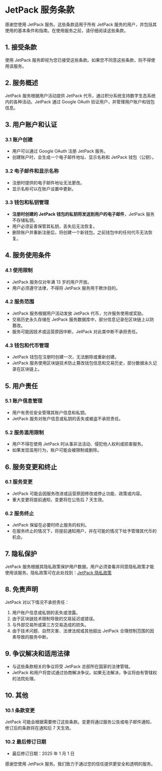 # JetPack 服务条款

感谢您使用 JetPack 服务。这些条款适用于所有 JetPack 服务的用户，并包括其使用的基本条件和指南。在使用服务之前，请仔细阅读这些条款。

## 1. 接受条款
使用 JetPack 服务即视为您已接受这些条款。如果您不同意这些条款，则不得使用该服务。

## 2. 服务概述
JetPack 服务根据用户活动提供 JetPack 代币，通过积分系统支持数字生态系统内的各种活动。JetPack 通过 Google OAuth 验证用户，并管理用户账户和钱包信息。

## 3. 用户账户和认证

### 3.1 账户创建
- 用户可以通过 Google OAuth 注册 JetPack 服务。
- 创建账户时，会生成一个电子邮件地址、显示名称和 JetPack 钱包（公钥）。

### 3.2 电子邮件和显示名称
- 注册时提供的电子邮件地址无法更改。
- 显示名称可以在账户设置中更新。

### 3.3 钱包和私钥管理
- **注册时创建的 JetPack 钱包的私钥将发送到用户的电子邮件**，JetPack 服务不存储私钥。
- 用户必须妥善保管其私钥，丢失后无法恢复。
- 删除账户并重新注册后，将创建一个新钱包，之前钱包中的任何代币无法恢复。

## 4. 服务使用条件

### 4.1 使用限制
- JetPack 服务仅对年满 13 岁的用户开放。
- 用户必须遵守法律，不得将 JetPack 服务用于欺诈目的。

### 4.2 服务范围
- JetPack 服务根据用户活动发放 JetPack 代币，允许服务使用或奖励。
- 交易历史永久存储在 JetPack 服务数据库中，部分信息记录在区块链上以防篡改。
- 服务可能因技术或运营原因中断，JetPack 对此类中断不承担责任。

### 4.3 钱包和代币管理
- JetPack 钱包在注册时创建一次，无法删除或重新创建。
- JetPack 服务使用区块链技术防止篡改钱包信息和交易历史，部分数据永久记录在区块链上。

## 5. 用户责任

### 5.1 账户信息管理
- 用户有责任安全管理其账户信息和私钥。
- JetPack 服务对账户信息或私钥的丢失或被盗不承担责任。

### 5.2 服务滥用限制
- 用户不得在使用 JetPack 时从事非法活动、侵犯他人权利或损害服务。
- 如果发现滥用行为，账户可能会被限制或删除。

## 6. 服务变更和终止

### 6.1 服务变更
- JetPack 可能会因服务改进或运营原因修改或停止功能、政策或内容。
- 重大变更将提前通知，变更将在公告后 7 天生效。

### 6.2 服务终止
- JetPack 保留在必要时终止服务的权利。
- 在服务终止的情况下，将提前通知用户，并在可能的情况下给予管理其代币的机会。

## 7. 隐私保护
JetPack 服务根据其隐私政策保护用户数据。用户必须查看并同意隐私政策才能使用该服务。隐私政策可在此处找到：[JetPack 隐私政策](#)

## 8. 免责声明
JetPack 对以下情况不承担责任：
1. 用户账户信息或私钥的丢失或泄露。
2. 由于区块链技术限制导致的交易延迟或错误。
3. 与外部交易所或第三方交易造成的损失。
4. 由于技术问题、自然灾害、法律法规或其他超出 JetPack 合理控制范围的因素导致的服务中断。

## 9. 争议解决和适用法律
- 与这些条款相关的争议将受 JetPack 总部所在国家的法律管辖。
- JetPack 和用户将尝试通过协商解决争议。如果无法解决，争议将由有管辖权的法院处理。

## 10. 其他

### 10.1 条款变更
JetPack 可能会根据需要修订这些条款。变更将通过服务公告或电子邮件通知，修订后的条款将在通知后 7 天生效。

### 10.2 最后修订日期
- 最后修订日期：2025 年 1 月 1 日

感谢您使用 JetPack 服务。我们致力于通过您的信任提供更安全和透明的服务。